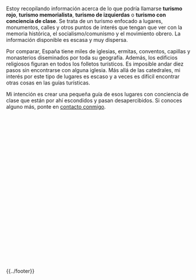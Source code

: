 {{headerleaflet|1=Turismo Rojo}}

Estoy recopilando información acerca de lo que podría llamarse '''turismo rojo''', '''turismo memorialista''', '''turismo de izquierdas''' o '''turismo con conciencia de clase'''. Se trata de un turismo enfocado a lugares, monumentos, calles y otros puntos de interés que tengan que ver con la memoria histórica, el socialismo/comunismo y el movimiento obrero. La información disponible es escasa y muy dispersa.

Por comparar, España tiene miles de iglesias, ermitas, conventos, capillas y monasterios diseminados por toda su geografía. Además, los edificios religiosos figuran en todos los folletos turísticos. Es imposible andar diez pasos sin encontrarse con alguna iglesia. Más allá de las catedrales, mi interés por este tipo de lugares es escaso y a veces es difícil encontrar otras cosas en las guías turísticas.

Mi intención es crear una pequeña guía de esos lugares con conciencia de clase que están por ahí escondidos y pasan desapercibidos. Si conoces alguno más, ponte en [[../contacto|contacto conmigo]].

<!--
Para el caso del Reino Unido existe una web que recopila monumentos a las Brigadas Internacionales.

Cosas por añadir al mapa:

* Monumentos a Antonio Machado, Rafael Alberti, Federico García Lorca, Miguel Hernández.
* Casas natales y Calles de las 13 Rosas, a luchadores antifranquistas y a intelectuales.
* Lugares de la memoria en Andalucía
** Sincronizar con https://memoriahistorica.wikis.cc/wiki/Lugares_de_Memoria_Hist%C3%B3rica_de_Andaluc%C3%ADa
* Campos de concentración franquistas, cárceles.
* Cementerios y lugares de fusilamientos.
* Buscar algún grupo en Flickr sobre MH y sino existe crearlo.
* Lugares de batallas, frentes, edificios tomados, etc.
* Refugios subterráneos de Almería
* Marinaleda y Orihuela y sus murales
* Monunmento represaliados Paterna de Rivera
-->

<div id="map" style="float: center;width: 100%; height: 400px;"></div>

<div id="table"></div>

<script type="text/javascript">
    // http://leafletjs.com/examples/custom-icons.html
    
    var places = [
        //["Madrid", 40.416957, -3.703478], 
        
        //Andalucía
        
        //Provincia de Almería
        ["Antigua cárcel del Ingenio", "Provincia de Almería", "Andalucía", 36.843728, -2.434214, "", "Lugares de Memoria Histórica de Andalucía."], 
        ["Monumento a los asesinados en el Campo de Concentración de Mauthausen, en el Parque de las Almadrabillas", "Provincia de Almería", "Andalucía", 36.830819, -2.457363, "", "Lugares de Memoria Histórica de Andalucía."], 
        
        //Provincia de Cádiz
        
        //Cádiz
        ["Castillo de San Sebastián", "Provincia de Cádiz", "Andalucía", 36.528662, -6.316686, "", "Lugares de Memoria Histórica de Andalucía. Lugar de fusilamientos."], 
        ["Muros de Puerta Tierra", "Provincia de Cádiz", "Andalucía", 36.526296, -6.288413, "", "Lugares de Memoria Histórica de Andalucía. Lugar de fusilamientos."], 
        
        //El Puerto de Santa María
        ["Antiguo Penal de El Puerto", "Provincia de Cádiz", "Andalucía", 36.605517, -6.217236, "", "Lugar de Memoria Histórica de Andalucía. Hoy Monasterio de la Victoria"], 
        ["Calle Daniel Ortega", "Provincia de Cádiz", "Andalucía", 36.603951, -6.227174, "", "Médico comunista, Diputado a Cortes durante la II República"], 
        ["Monumento a los presos políticos del franquismo", "Provincia de Cádiz", "Andalucía", 36.605419, -6.217750, "", "En el jardín del Monasterio de la Victoria"], 
        ["Monumento a Rafael Alberti", "Provincia de Cádiz", "Andalucía", 36.594830, -6.227157, "", "En la Plaza del Polvorista"], 
        
        //Puerto Real
        ["Avda. 14 de Abril", "Provincia de Cádiz", "Andalucía", 36.525493, -6.173916, "", "Toda la zona tiene calles con nombres memorialistas. A destacar la Glorieta dedicada a las Brigadas Internacionales"], 
        ["Glorieta de las Brigadas Internacionales", "Provincia de Cádiz", "Andalucía", 36.525746, -6.174687, "", "Estrella roja de tres puntas"], 
        
        //Jimena de la Frontera
        ["Casa de la Memoria 'La Sauceda'", "Provincia de Cádiz", "Andalucía", 36.433831, -5.453072, "", "En Jimena de la Frontera"], 
        
        //Sanlúcar de Barrameda
        ["Monumento a los fusilados por el franquismo en Sanlúcar de Barrameda", "Provincia de Cádiz", "Andalucía", 36.776720, -6.350988, "", "Junto al Castillo de Santiago"], 

    ];

    var map = L.map('map').setView([37, -4], 7);
    mapLink = 
        '<a href="https://openstreetmap.org">OpenStreetMap</a>';
    L.tileLayer(
        'https://{s}.tile.openstreetmap.org/{z}/{x}/{y}.png', {
        attribution: '&copy; ' + mapLink + ' Contributors',
        }).addTo(map);
    
    places.sort();
    table = '<table class="wikitable sortable">';
    table += '<tr><th>Punto de interés</th><th width="200px">Provincia</th><th width="200px">Comunidad autónoma</th><th>Detalles</th></tr>';
    for (var i = 0; i < places.length; i++) {
        marker = new L.marker([places[i][3],places[i][4]])
            .bindPopup('<b>' + places[i][0] + '</b>' + '<br/><img src="' + places[i][5] + '" width="0px" /><br/>' + places[i][6] + '')
            //.bindPopup('<b>' + places[i][0] + '</b>')
            .addTo(map);
        table += '\n<tr><td>' + places[i][0] + '</td><td style="text-align: center;">' + places[i][1] + '</td><td style="text-align: center;">' + places[i][2] + '</td><td>' + places[i][6] + '</td></tr>';
    }
    table += '\n</table>';
    document.getElementById('table').innerHTML = table;

</script>

{{../footer}}

